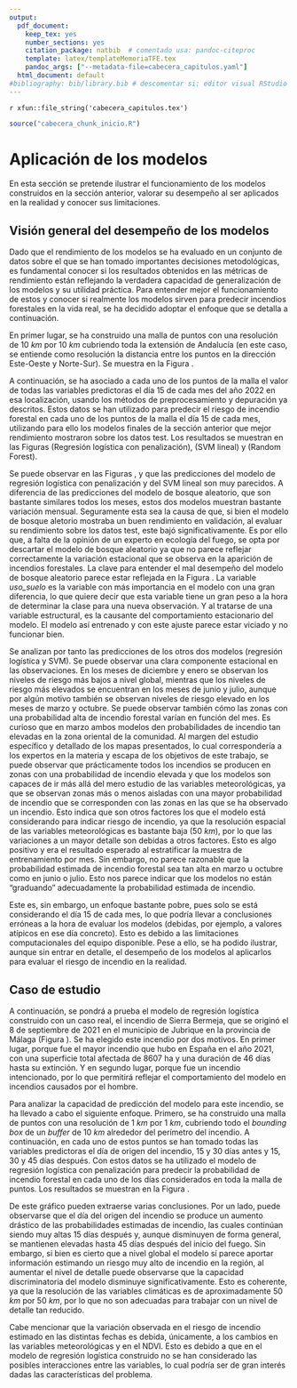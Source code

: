 ```yaml
---
output:
  pdf_document:
    keep_tex: yes
    number_sections: yes
    citation_package: natbib  # comentado usa: pandoc-citeproc
    template: latex/templateMemoriaTFE.tex
    pandoc_args: ["--metadata-file=cabecera_capitulos.yaml"]
  html_document: default
#bibliography: bib/library.bib # descomentar si: editor visual RStudio  
---
```


<!-- escribir 2 para capítulo 3 -->
<!-- \setcounter{chapter}{2} --> 
<!-- \pagenumbering{arabic} -->

`r xfun::file_string('cabecera_capitulos.tex')`

```r
source("cabecera_chunk_inicio.R")
```


# Aplicación de los modelos

En esta sección se pretende ilustrar el funcionamiento de los modelos construidos en la sección anterior, valorar su desempeño al ser aplicados en la realidad y conocer sus limitaciones. 

## Visión general del desempeño de los modelos

<!-- Dado que los modelos se han construido y evaluado sobre un conjunto de datos que es inevitablemente limitado y que se ve fuertemente influenciado por decisiones metodológicas, surge la incógnita de si las métricas de rendimiento obtenidas están realmente reflejando la capacidad de generalización de los modelos al ser aplicados en la realidad o de si, en cambio, tan solo están reflejando sesgos introducidos en el conjunto de datos a través del proceso de selección.  -->

Dado que el rendimiento de los modelos se ha evaluado en un conjunto de datos sobre el que se han tomado importantes decisiones metodológicas, es fundamental conocer si los resultados obtenidos en las métricas de rendimiento están reflejando la verdadera capacidad de generalización de los modelos y su utilidad práctica. Para entender mejor el funcionamiento de estos y conocer si realmente los modelos sirven para predecir incendios forestales en la vida real, se ha decidido adoptar el enfoque que se detalla a continuación. 

En primer lugar, se ha construido una malla de puntos con una resolución de 10 $km$ por 10 $km$ cubriendo toda la extensión de Andalucía (en este caso, se entiende como resolución la distancia entre los puntos en la dirección Este-Oeste y Norte-Sur). Se muestra en la Figura \ref{fig:mallapuntos10}. 

\begin{figure}[htb]
\centering
\includegraphics[width=0.5\textwidth]{graficos/mallapuntos10.png}
\caption[Malla de puntos con una resolución de 10 $km$ por 10 $km$]{Malla de puntos con una resolución de 10 $km$ por 10 $km$. \it Fuente: Elaboración propia.}
\label{fig:mallapuntos10}
\end{figure}


A continuación, se ha asociado a cada uno de los puntos de la malla el valor de todas las variables predictoras el día 15 de cada mes del año 2022 en esa localización, usando los métodos de preprocesamiento y depuración ya descritos. Estos datos se han utilizado para predecir el riesgo de incendio forestal en cada uno de los puntos de la malla el día 15 de cada mes, utilizando para ello los modelos finales de la sección anterior que mejor rendimiento mostraron sobre los datos test. Los resultados se muestran en las Figuras  \ref{fig:fire_prob_and22_lr} (Regresión logística con penalización), \ref{fig:fire_prob_and22_svm_linear} (SVM lineal) y \ref{fig:fire_prob_and22_rf} (Random Forest).


\begin{figure}[htb]
\centering
\includegraphics[width=\textwidth]{graficos/fire_prob_and22_lr.png}
\caption[Probabilidades de incendios estimadas el día 15 de cada mes de 2022 con el modelo de regresión logística con penalización]{Probabilidades de incendios estimadas el día 15 de cada mes de 2022 con el modelo de regresión logística con penalización. Los triángulos indican los incendios de más de 100 $ha$ registrados en ese mes. \it Fuente: Elaboración propia.}
\label{fig:fire_prob_and22_lr}
\end{figure}

\begin{figure}[htb]
\centering
\includegraphics[width=\textwidth]{graficos/fire_prob_and22_svm_linear.png}
\caption[Probabilidades de incendios estimadas el día 15 de cada mes de 2022 con el modelo de SVM lineal]{Probabilidades de incendios estimadas el día 15 de cada mes de 2022 con el modelo de SVM lineal. Los triángulos indican los incendios de más de 100 $ha$ registrados en ese mes. \it Fuente: Elaboración propia.}
\label{fig:fire_prob_and22_svm_linear}
\end{figure}

\begin{figure}[htb]
\centering
\includegraphics[width=\textwidth]{graficos/fire_prob_and22_rf.png}
\caption[Probabilidades de incendios estimadas el día 15 de cada mes de 2022 con el modelo de Random Forest]{Probabilidades de incendios estimadas el día 15 de cada mes de 2022 con el modelo de Random Forest. Los triángulos indican los incendios de más de 100 $ha$ registrados en ese mes. \it Fuente: Elaboración propia.}
\label{fig:fire_prob_and22_rf}
\end{figure}


Se puede observar en las Figuras \ref{fig:fire_prob_and22_svm_linear}, \ref{fig:fire_prob_and22_lr} y \ref{fig:fire_prob_and22_rf} que las predicciones del modelo de regresión logística con penalización y del SVM lineal son muy parecidos. A diferencia de las predicciones del modelo de bosque aleatorio, que son bastante similares todos los meses, estos dos modelos muestran bastante variación mensual. Seguramente esta sea la causa de que, si bien el modelo de bosque aletorio mostraba un buen rendimiento en validación, al evaluar su rendimiento sobre los datos test, este bajó significativamente. Es por ello que, a falta de la opinión de un experto en ecología del fuego, se opta por descartar el modelo de bosque aleatorio ya que no parece reflejar correctamente la variación estacional que se observa en la aparición de incendios forestales. La clave para entender el mal desempeño del modelo de bosque aleatorio parece estar reflejada en la Figura \ref{fig:rf_vip_final}. La variable *uso_suelo* es la variable con más importancia en el modelo con una gran diferencia, lo que quiere decir que esta variable tiene un gran peso a la hora de determinar la clase para una nueva observación. Y al tratarse de una variable estructural, es la causante del comportamiento estacionario del modelo. El modelo así entrenado y con este ajuste parece estar viciado y no funcionar bien.

Se analizan por tanto las predicciones de los otros dos modelos (regresión logística y SVM). Se puede observar una clara componente estacional en las observaciones. En los meses de diciembre y enero se observan los niveles de riesgo más bajos  a nivel global, mientras que los niveles de riesgo más elevados se encuentran en los meses de junio y julio, aunque por algún motivo también se observan niveles de riesgo elevado en los meses de marzo y octubre. Se puede observar también cómo las zonas con una probabilidad alta de incendio forestal varían en función del mes. Es curioso que en marzo ambos modelos den probabilidades de incendio tan elevadas en la zona oriental de la comunidad. Al margen del estudio específico y detallado de los mapas presentados, lo cual correspondería a los expertos en la materia y escapa de los objetivos de este trabajo, se puede observar que prácticamente todos los incendios se producen en zonas con una probabilidad de incendio elevada y que los modelos son capaces de ir más allá del mero estudio de las variables meteorológicas, ya que se observan zonas más o menos aisladas con una mayor probabilidad de incendio que se corresponden con las zonas en las que se ha observado un incendio. Esto indica que son otros factores los que el modelo está considerando para indicar riesgo de incendio, ya que la resolución espacial de las variables meteorológicas es bastante baja (50 $km$), por lo que las variaciones a un mayor detalle son debidas a otros factores. Esto es algo positivo y era el resultado esperado al estratificar la muestra de entrenamiento por mes. Sin embargo, no parece razonable que la probabilidad estimada de incendio forestal sea tan alta en marzo u octubre como en junio o julio. Esto nos parece indicar que los modelos no están "graduando" adecuadamente la probabilidad estimada de incendio.

Este es, sin embargo, un enfoque bastante pobre, pues solo se está considerando el día 15 de cada mes, lo que podría llevar a conclusiones erróneas a la hora de evaluar los modelos (debidas, por ejemplo, a valores atípicos en ese día concreto). Esto es debido a las limitaciones computacionales del equipo disponible. Pese a ello, se ha podido ilustrar, aunque sin entrar en detalle, el desempeño de los modelos al aplicarlos para evaluar el riesgo de incendio en la realidad.



## Caso de estudio

A continuación, se pondrá a prueba el modelo de regresión logística construido con un caso real, el incendio de Sierra Bermeja, que se originó el 8 de septiembre de 2021 en el municipio de Jubrique en la provincia de Málaga (Figura \ref{fig:caso_estudio}). Se ha elegido este incendio por dos motivos. En primer lugar, porque fue el mayor incendio que hubo en España en el año 2021, con una superficie total afectada de 8607 ha y una duración de 46 días hasta su extinción.  Y en segundo lugar, porque fue un incendio intencionado, por lo que permitirá reflejar el comportamiento del modelo en incendios causados por el hombre.

\begin{figure}[!h]
\centering
\includegraphics[width=\textwidth]{graficos/caso_estudio.png}
\caption[Área recorrida  por el fuego en el incendio de Sierra Bermeja]{Área recorrida  por el fuego en el incendio de Sierra Bermeja. \it Fuente: Elaboración propia.}
\label{fig:caso_estudio}
\end{figure}

Para analizar la capacidad de predicción del modelo para este incendio, se ha llevado a cabo el siguiente enfoque. Primero, se ha construido una malla de puntos con una resolución de 1 $km$ por 1 $km$, cubriendo todo el *bounding box* de un *buffer* de 10 $km$ alrededor del  perímetro del incendio. A continuación, en cada uno de estos puntos se han tomado todas las variables predictoras el día de origen del incendio, 15 y 30 días antes y 15, 30 y 45 días después. Con estos datos se ha utilizado el modelo de regresión logística con penalización para predecir la probabilidad de incendio forestal en cada uno de los días considerados en toda la malla de puntos. Los resultados se muestran en la Figura \ref{fig:fire_prob_sierra_bermeja}.


\begin{figure}[!h]
\centering
\includegraphics[width=\textwidth]{graficos/fire_prob_sierra_bermeja.png}
\caption[Aplicación del modelo de regresión logística con penalización al incendio de Sierra Bermeja]{Mapa con las probabilidades de incendio estimadas en los días en torno al origen del incendio de Sierra Bermeja usando el modelo de regresión logística lasso. El área total recorrida por el fuego se muestra en rojo. \it Fuente: Elaboración propia.}
\label{fig:fire_prob_sierra_bermeja}
\end{figure}

\begin{figure}[!h]
\centering
\includegraphics[width=\textwidth]{graficos/fire_prob_sierra_bermeja_svm_linear.png}
\caption[Aplicación del modelo SVM lineal al incendio de Sierra Bermeja]{Mapa con las probabilidades de incendio estimadas en los días en torno al origen del incendio de Sierra Bermeja usando el modelo SVM lineal. El área total recorrida por el fuego se muestra en rojo. \it Fuente: Elaboración propia.}
\label{fig:fire_prob_sierra_bermeja}
\end{figure}



De este gráfico pueden extraerse varias conclusiones. Por un lado, puede observarse que el día del origen del incendio se produce un aumento drástico de las probabilidades estimadas de incendio, las cuales continúan siendo muy altas 15 días después y, aunque disminuyen de forma general, se mantienen elevadas hasta 45 días después del inicio del fuego. Sin embargo, si bien es cierto que a nivel global el modelo sí parece aportar información estimando un riesgo muy alto de incendio en la región, al aumentar el nivel de detalle puede observarse que la capacidad discriminatoria del modelo disminuye significativamente. Esto es coherente, ya que la resolución de las variables climáticas es de aproximadamente 50 $km$ por 50 $km$, por lo que no son adecuadas para trabajar con un nivel de detalle tan reducido.

Cabe mencionar que la variación observada en el riesgo de incendio estimado en las distintas fechas es debida, únicamente, a los cambios en las variables meteorológicas y en el NDVI. Esto es debido a que en el modelo de regresión logística construido no se han considerado las posibles interacciones entre las variables, lo cual podría ser de gran interés dadas las características del problema. 



<!-- COMENTARIOS:  -->
<!-- - Mayor resolución espacial en la s var. climaticas -->
